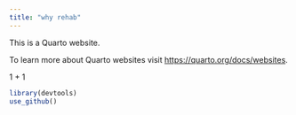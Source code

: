 ```yaml
---
title: "why rehab"
---
```


This is a Quarto website.

To learn more about Quarto websites visit <https://quarto.org/docs/websites>.

1 + 1

```r
library(devtools)
use_github()
```
